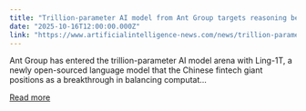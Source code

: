 ```yaml
---
title: "Trillion-parameter AI model from Ant Group targets reasoning benchmarks with dual release strategy"
date: "2025-10-16T12:00:00.000Z"
link: "https://www.artificialintelligence-news.com/news/trillion-parameter-ai-model-ant-group-ling-1t/"
---
```


Ant Group has&#160;entered&#160;the trillion-parameter AI model arena with Ling-1T, a newly open-sourced language model that the Chinese fintech giant positions as a breakthrough in balancing computat...

[Read more](https://www.artificialintelligence-news.com/news/trillion-parameter-ai-model-ant-group-ling-1t/)
